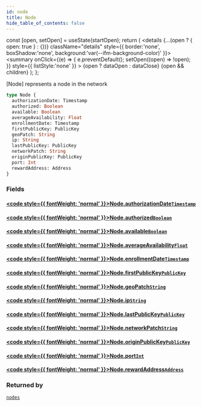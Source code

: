 ```yaml
---
id: node
title: Node
hide_table_of_contents: false
---
```







  const [open, setOpen] = useState(startOpen);
  return (
    <details {...(open ? { open: true } : {})} className="details" style={{ border:'none', boxShadow:'none', background:'var(--ifm-background-color)' }}>
      <summary
        onClick={(e) => {
          e.preventDefault();
          setOpen((open) => !open);
        }}
        style={{ listStyle:'none' }}
      >
      {open ? dataOpen : dataClose}
      </summary>
      {open && children}
    </details>
  );
};








[Node] represents a node in the network


```graphql
type Node {
  authorizationDate: Timestamp
  authorized: Boolean
  available: Boolean
  averageAvailability: Float
  enrollmentDate: Timestamp
  firstPublicKey: PublicKey
  geoPatch: String
  ip: String
  lastPublicKey: PublicKey
  networkPatch: String
  originPublicKey: PublicKey
  port: Int
  rewardAddress: Address
}
```




### Fields

#### [<code style={{ fontWeight: 'normal' }}>Node.<b>authorizationDate</b></code>](#)<Bullet />[`Timestamp`](/build/api/schema/scalars/timestamp) <Badge class="badge badge--secondary" text="scalar"/> 
> 
> 
> 
> 

#### [<code style={{ fontWeight: 'normal' }}>Node.<b>authorized</b></code>](#)<Bullet />[`Boolean`](/build/api/schema/scalars/boolean) <Badge class="badge badge--secondary" text="scalar"/> 
> 
> 
> 
> 

#### [<code style={{ fontWeight: 'normal' }}>Node.<b>available</b></code>](#)<Bullet />[`Boolean`](/build/api/schema/scalars/boolean) <Badge class="badge badge--secondary" text="scalar"/> 
> 
> 
> 
> 

#### [<code style={{ fontWeight: 'normal' }}>Node.<b>averageAvailability</b></code>](#)<Bullet />[`Float`](/build/api/schema/scalars/float) <Badge class="badge badge--secondary" text="scalar"/> 
> 
> 
> 
> 

#### [<code style={{ fontWeight: 'normal' }}>Node.<b>enrollmentDate</b></code>](#)<Bullet />[`Timestamp`](/build/api/schema/scalars/timestamp) <Badge class="badge badge--secondary" text="scalar"/> 
> 
> 
> 
> 

#### [<code style={{ fontWeight: 'normal' }}>Node.<b>firstPublicKey</b></code>](#)<Bullet />[`PublicKey`](/build/api/schema/scalars/public-key) <Badge class="badge badge--secondary" text="scalar"/> 
> 
> 
> 
> 

#### [<code style={{ fontWeight: 'normal' }}>Node.<b>geoPatch</b></code>](#)<Bullet />[`String`](/build/api/schema/scalars/string) <Badge class="badge badge--secondary" text="scalar"/> 
> 
> 
> 
> 

#### [<code style={{ fontWeight: 'normal' }}>Node.<b>ip</b></code>](#)<Bullet />[`String`](/build/api/schema/scalars/string) <Badge class="badge badge--secondary" text="scalar"/> 
> 
> 
> 
> 

#### [<code style={{ fontWeight: 'normal' }}>Node.<b>lastPublicKey</b></code>](#)<Bullet />[`PublicKey`](/build/api/schema/scalars/public-key) <Badge class="badge badge--secondary" text="scalar"/> 
> 
> 
> 
> 

#### [<code style={{ fontWeight: 'normal' }}>Node.<b>networkPatch</b></code>](#)<Bullet />[`String`](/build/api/schema/scalars/string) <Badge class="badge badge--secondary" text="scalar"/> 
> 
> 
> 
> 

#### [<code style={{ fontWeight: 'normal' }}>Node.<b>originPublicKey</b></code>](#)<Bullet />[`PublicKey`](/build/api/schema/scalars/public-key) <Badge class="badge badge--secondary" text="scalar"/> 
> 
> 
> 
> 

#### [<code style={{ fontWeight: 'normal' }}>Node.<b>port</b></code>](#)<Bullet />[`Int`](/build/api/schema/scalars/int) <Badge class="badge badge--secondary" text="scalar"/> 
> 
> 
> 
> 

#### [<code style={{ fontWeight: 'normal' }}>Node.<b>rewardAddress</b></code>](#)<Bullet />[`Address`](/build/api/schema/scalars/address) <Badge class="badge badge--secondary" text="scalar"/> 
> 
> 
> 
> 



### Returned by

[`nodes`](/build/api/schema/queries/nodes)  <Badge class="badge badge--secondary" text="query"/>

